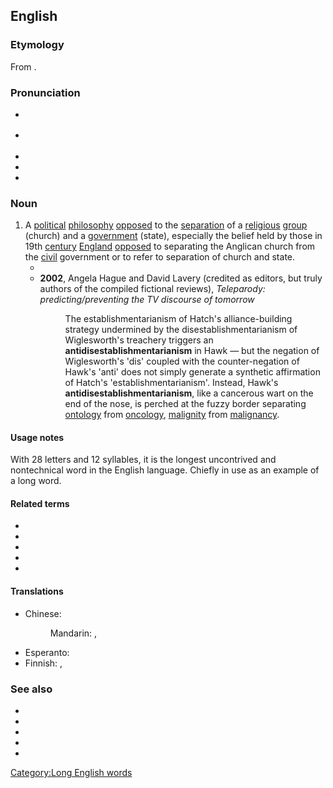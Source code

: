 ==English==
{{Wikipedia|antidisestablishmentarianism}}
{{Wikipedia|antidisestablishmentarianism (word)}}

===Etymology===
From {{confix|anti|disestablishmentarian|ism|lang=en}}.

===Pronunciation===
* {{a|UK}} {{IPA|/ˌæn.ti.dɪz.ɪs.tæb.lɪʃ.mənˈtɛə.ɹɪə.nɪ.z(ə)m/|lang=en}}
* {{a|US}} {{IPA|/ˌæn.taiˌdɪs.ɛsˌtæb.lɪʃ.məntˈɛː.ɹi.ənˌɪ.zm/|/ˌæn.ti-/|lang=en}}
* {{audio|en-uk-antidisestablishmentarianism.ogg|Audio (UK)|lang=en}}
* {{audio|en-us-antidisestablishmentarianism.ogg|Audio (US)|lang=en}}
* {{hyphenation|an|ti|dis|es|tab|lish|ment|ar|i|an|ism|lang=en}}

===Noun===
{{en-noun|-|s}}

# A [[political]] [[philosophy]] [[opposed]] to the [[separation]] of a [[religious]] [[group]] (church) and a [[government]] (state), especially the belief held by those in 19th [[century]] [[England]] [[opposed]] to separating the Anglican church from the [[civil]] government or to refer to separation of church and state. {{defdate|from 20th c.}}
#* {{quote-text|year=1998|author=University of Oklahoma College of Law|title=American Indian Law Review|passage=Jed Rubenfeld, who actually may not have been recycling a ''Boerne'' Court- rejected argument into a law review article,<sup>450</sup> reasoned that RFRA indeed lacked constitutionality, but because of First Amendment '''antidisestablishmentarianism''', and not the reasons offered by the Court.<sup>451</sup>}}
#* '''2002''', Angela Hague and David Lavery (credited as editors, but truly authors of the compiled fictional reviews), ''Teleparody: predicting/preventing the TV discourse of tomorrow''
#*: The establishmentarianism of Hatch's alliance-building strategy undermined by the disestablishmentarianism of Wiglesworth's treachery triggers an '''antidisestablishmentarianism''' in Hawk &mdash; but the negation of Wiglesworth's 'dis' coupled with the counter-negation of Hawk's 'anti' does not simply generate a synthetic affirmation of Hatch's 'establishmentarianism'. Instead, Hawk's '''antidisestablishmentarianism''', like a cancerous wart on the end of the nose, is perched at the fuzzy border separating [[ontology]] from [[oncology]], [[malignity]] from [[malignancy]].

====Usage notes====
With 28 letters and 12 syllables, it is the longest uncontrived and nontechnical word in the English language. Chiefly in use as an example of a long word.

====Related terms====
* {{l|en|antidisestablishmentarian}}
* {{l|en|disestablishmentarianism}}
* {{l|en|establish}}
* {{l|en|established church}}
* {{l|en|establishment}}

====Translations====
{{trans-top|philosophy opposed to separating church and state}}
* Chinese:
*: Mandarin: {{t|cmn|反政教分離主義|sc=Hani}}, {{t|cmn|反政教分离主义|tr=fǎn zhèngjiào fēnlí zhǔyì|sc=Hani}}
{{trans-mid}}
* Esperanto: {{t|eo|kontraŭmalfondistismo}}
* Finnish: {{t|fi|valtiokirkollisuus}}, {{t|fi|[[valtiokirkon]] [[puolustaminen]]}}
{{trans-bottom}}

===See also===
* {{l|en|floccinaucinihilipilification}}
* {{l|en|dacryocystorhinostomy}}
* {{l|en|hippopotomonstrosesquipedaliophobia}}
* {{l|en|pneumonoultramicroscopicsilicovolcanoconiosis}}
* {{l|en|supercalifragilisticexpialidocious}}

[[Category:Long English words]]